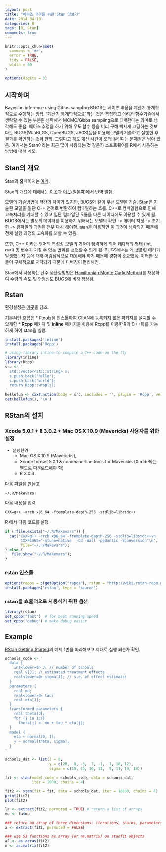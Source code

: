 ```yaml
---
layout: post
title: "베이즈 추정을 위한 Stan 맛보기"
date: 2014-04-10
categories: R
tags: [R, Stan]
comments: true
---
```


```r
knitr::opts_chunk$set(
  comment = "#>",
  error = TRUE,
  tidy = FALSE,
  width = 60
)

options(digits = 3)
```

## 시작하며

Bayesian inference using Gibbs sampling:BUGS는 베이즈 추정을 계산기 통계학적으로 수행하는 방법. "계산기 통계학적으로"라는 것은 복잡하고 어려운 함수기술에서 생략할 수 있는 부분은 생략해서 MCMC/Gibbs sampling으로 대체한다는 의미로 생각해도 좋음. 
베이즈 추정을 하기 위해 우도 함수 등을 미리 구해 빡시게 코딩하는 것보다는 BUGS(WinBUGS, OpenBUGS, JAGS)등을 이용해 모델의 기술하고 실행한 후 결과를 확인하는 것이 편리. 그렇다고 해도 계산 시간이 오래 걸린다는 문제점은 남아 있음. 여기서는 Stan이라는 최근 많이 사용되는(것 같은?) 소프트웨어를 R에서 사용하는 방법에 대해 메모. 

## Stan의 개요

Stan의 홈페이지는 [여기](http://mc-stan.org/]). 

Stan의 개요에 대해서는 [이곳](http://www.dynacom.co.jp/tech/tech_column/tech013.html)과 [이곳](http://tjo.hatenablog.com/entry/2014/03/25/194605)(일본어)에서 번역 발췌.

모델의 기술방법에 약간의 차이가 있지만, BUGS와 같이 우선 모델을 기술. Stan은 기술된 모델을 일단 C++ 언어로 변환하여 컴파일하는 흐름. C++로 컴파일함으로 인해 고속처리를 기대할 수 있고 일단 컴파일된 모듈을 다른 데이터에도 이용할 수 있게 됨. BUGS에서는 별도의 데이터를 이용하기 위해서는 모델의 확인 -> 데이터 지정 -> 초기화 -> 컴파일의 과정을 전부 다시 해야함. stan을 이용하면 이 과정이 생략되기 때문에 전체 실행 과정의 고속화를 꾀할 수 있음. 

또한, C++ 이라는 언어의 특성상 모델의 기술이 엄격하게 되어 데이터의 형태 (int, real) 및 변수가 가질 수 있는 범위를 선언할 수 있게 됨. BUGS에서는 왜 샘플링 에러가 발생했는지 등에 대해 어림짐작으로 대응해야 하기 때문에 경험이 중요했음. 이러한 것들이 구체적으로 지적되기 때문에 디버깅이 편리해짐. 

Stan에서 사용하는 난수 샘플링방법은 [Hamiltonian Monte Carlo Method](http://en.wikipedia.org/wiki/Hybrid_Monte_Carlo)를 채용하여 수렴의 속도 및 안정성도 BUGS에 비해 향상됨.


## Rstan

환경설정은 [이곳](https://github.com/stan-dev/rstan/wiki/RStan-Getting-Started)을 참조.

기본적인 흐름은 
* Rtools을 인스톨하여 CRAN에 등록되지 않은 패키지를 설치할 수 있게함
* __Rcpp__ 패키지 및 __inline__ 패키지을 이용해 Rcpp를 이용한 R의 C++화를 가능하게 하여 stan을 실행. 

```r
install.packages('inline')
install.packages('Rcpp')
```

```r
# using library inline to compile a C++ code on the fly
library(inline) 
library(Rcpp)
src <- ' 
  std::vector<std::string> s; 
  s.push_back("hello");
  s.push_back("world");
  return Rcpp::wrap(s);
'
hellofun <- cxxfunction(body = src, includes = '', plugin = 'Rcpp', verbose = FALSE)
cat(hellofun(), '\n') 
```

## RStan의 설치
### Xcode 5.0.1 + R 3.0.2 + Mac OS X 10.9 (Mavericks) 사용자를 위한 설정

* 실행환경
  * Mac OS X 10.9 (Mavericks),
  * Xcode toolset 5.0.1 & command-line tools for Mavericks (Xcode와는 별도로 다운로드해야 함)
  * R 3.0.3 

다음 파일을 만들고 

```
~/.R/Makevars
```
다음 내용을 입력

```
CXX=g++ -arch x86_64 -ftemplate-depth-256 -stdlib=libstdc++
```

R 에서 다음 코드를 실행
```r
if (!file.exists("~/.R/Makevars")) {
  cat('CXX=g++ -arch x86_64 -ftemplate-depth-256 -stdlib=libstdc++\n
       CXXFLAGS="-mtune=native  -O3 -Wall -pedantic -Wconversion"\n', 
       file="~/.R/Makevars");
} else {
   file.show("~/.R/Makevars");
}
```

### rstan 인스톨
```r
options(repos = c(getOption("repos"), rstan = "http://wiki.rstan-repo.googlecode.com/git/"))
install.packages('rstan', type = 'source')
```

### rstan을 효율적으로 사용하기 위한 옵션 
```r
library(rstan)
set_cppo("fast")  # for best running speed
set_cppo('debug') # make debug easier
```

## Example
[RStan Getting Started](https://github.com/stan-dev/rstan/wiki/RStan-Getting-Started#how-to-install-rstan)의 예제 1번을 따라해보고 제대로 실행 되는가 확인.

```r
schools_code <- '
  data {
    int<lower=0> J; // number of schools 
    real y[J]; // estimated treatment effects
    real<lower=0> sigma[J]; // s.e. of effect estimates 
  }
  parameters {
    real mu; 
    real<lower=0> tau;
    real eta[J];
  }
  transformed parameters {
    real theta[J];
    for (j in 1:J)
      theta[j] <- mu + tau * eta[j];
  }
  model {
    eta ~ normal(0, 1);
    y ~ normal(theta, sigma);
  }
'

schools_dat <- list(J = 8, 
                    y = c(28,  8, -3,  7, -1,  1, 18, 12),
                    sigma = c(15, 10, 16, 11,  9, 11, 10, 18))

fit <- stan(model_code = schools_code, data = schools_dat, 
            iter = 1000, chains = 4)

fit2 <- stan(fit = fit, data = schools_dat, iter = 10000, chains = 4)
print(fit2)
plot(fit2)

la <- extract(fit2, permuted = TRUE) # return a list of arrays 
mu <- la$mu 

### return an array of three dimensions: iterations, chains, parameters 
a <- extract(fit2, permuted = FALSE) 

### use S3 functions as.array (or as.matrix) on stanfit objects
a2 <- as.array(fit2)
m <- as.matrix(fit2)
```